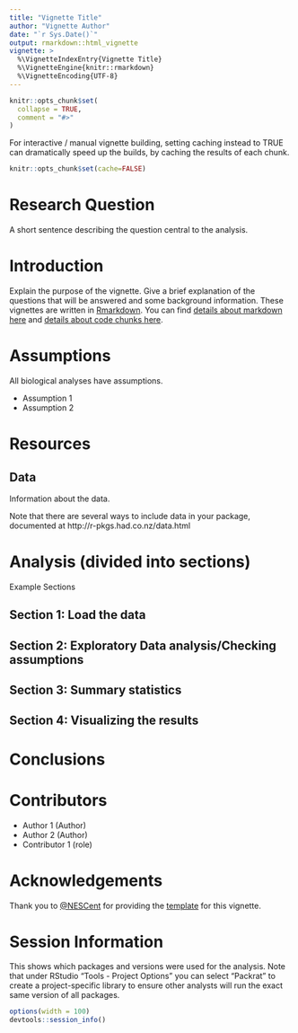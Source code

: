 ```yaml
---
title: "Vignette Title"
author: "Vignette Author"
date: "`r Sys.Date()`"
output: rmarkdown::html_vignette
vignette: >
  %\VignetteIndexEntry{Vignette Title}
  %\VignetteEngine{knitr::rmarkdown}
  %\VignetteEncoding{UTF-8}
---
```


```r
knitr::opts_chunk$set(
  collapse = TRUE,
  comment = "#>"
)
```

For interactive / manual vignette building, setting caching instead to TRUE 
can dramatically speed up the builds, by caching the results of each chunk.

```r
knitr::opts_chunk$set(cache=FALSE)
```




# Research Question

A short sentence describing the question central to the analysis.

# Introduction

Explain the purpose of the vignette. Give a brief explanation of the questions
that will be answered and some background information. These vignettes are
written in [Rmarkdown](http://rmarkdown.rstudio.com). You can find [details
about markdown here](http://rmarkdown.rstudio.com/authoring_basics.html) and
[details about code chunks
here](http://rmarkdown.rstudio.com/authoring_rcodechunks.html).

# Assumptions

All biological analyses have assumptions.

- Assumption 1
- Assumption 2

# Resources

## Data

Information about the data. 

Note that there are several ways to include data in your package, documented at 
http://r-pkgs.had.co.nz/data.html

# Analysis (divided into sections)

Example Sections

## Section 1: Load the data

## Section 2: Exploratory Data analysis/Checking assumptions  
  
## Section 3: Summary statistics  

## Section 4: Visualizing the results

# Conclusions

# Contributors

- Author 1 (Author)
- Author 2 (Author)
- Contributor 1 (role)

# Acknowledgements

Thank you to [@NESCent](https://github.com/NESCent) for providing the 
[template](https://github.com/NESCent/popgenInfo) for this vignette.

# Session Information

This shows which packages and versions were used for the analysis. Note that under
RStudio "Tools - Project Options" you can select "Packrat" to create a project-specific
library to ensure other analysts will run the exact same version of all packages.

```r
options(width = 100)
devtools::session_info()
```

